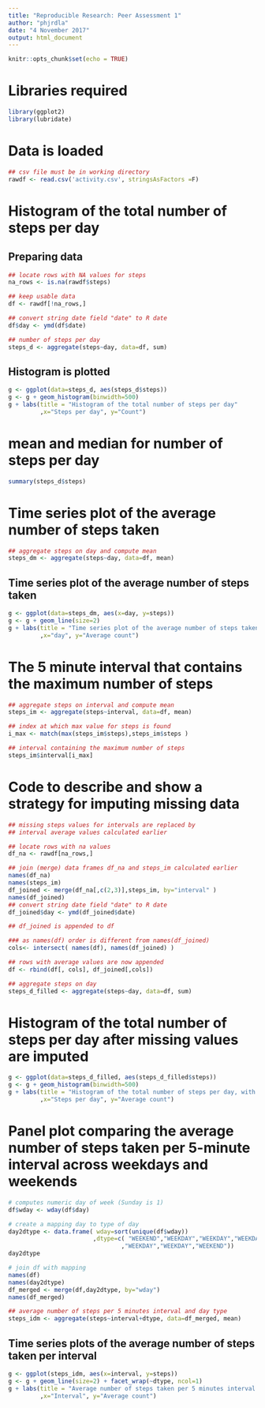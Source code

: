 ---
title: "Reproducible Research: Peer Assessment 1"
author: "phjrdla"
date: "4 November 2017"
output: html_document
---

```{r setup, include=FALSE}
knitr::opts_chunk$set(echo = TRUE)
```

# Libraries required
```{r libraries}
library(ggplot2)
library(lubridate)
```

# Data is loaded 
```{r dataload}
## csv file must be in working directory
rawdf <- read.csv('activity.csv', stringsAsFactors =F)
```
# Histogram of the total number of steps per day
## Preparing data
```{r prep1}
## locate rows with NA values for steps
na_rows <- is.na(rawdf$steps)

## keep usable data
df <- rawdf[!na_rows,]

## convert string date field "date" to R date
df$day <- ymd(df$date)

## number of steps per day
steps_d <- aggregate(steps~day, data=df, sum)
```

## Histogram is plotted
```{r plot1}
g <- ggplot(data=steps_d, aes(steps_d$steps)) 
g <- g + geom_histogram(binwidth=500)
g + labs(title = "Histogram of the total number of steps per day"
         ,x="Steps per day", y="Count")
```

# mean and median for number of steps per day
```{r summary}
summary(steps_d$steps)
```
# Time series plot of the average number of steps taken 
```{r prep2}
## aggregate steps on day and compute mean
steps_dm <- aggregate(steps~day, data=df, mean)
```
## Time series plot of the average number of steps taken
```{r plot2}
g <- ggplot(data=steps_dm, aes(x=day, y=steps)) 
g <- g + geom_line(size=2)
g + labs(title = "Time series plot of the average number of steps taken"
         ,x="day", y="Average count")
```

# The 5 minute interval that contains the maximum number of steps
```{r prep3}
## aggregate steps on interval and compute mean
steps_im <- aggregate(steps~interval, data=df, mean)

## index at which max value for steps is found
i_max <- match(max(steps_im$steps),steps_im$steps )
```

```{r max}
## interval containing the maximum number of steps
steps_im$interval[i_max]
```

# Code to describe and show a strategy for imputing missing data
```{r prep4}
## missing steps values for intervals are replaced by 
## interval average values calculated earlier

## locate rows with na values
df_na <- rawdf[na_rows,]

## join (merge) data frames df_na and steps_im calculated earlier
names(df_na)
names(steps_im)
df_joined <- merge(df_na[,c(2,3)],steps_im, by="interval" )
names(df_joined)
## convert string date field "date" to R date
df_joined$day <- ymd(df_joined$date)

## df_joined is appended to df

### as names(df) order is different from names(df_joined)
cols<- intersect( names(df), names(df_joined) )

## rows with average values are now appended
df <- rbind(df[, cols], df_joined[,cols])

## aggregate steps on day
steps_d_filled <- aggregate(steps~day, data=df, sum)
```
# Histogram of the total number of steps per day after missing values are imputed
```{r plot3}
g <- ggplot(data=steps_d_filled, aes(steps_d_filled$steps)) 
g <- g + geom_histogram(binwidth=500)
g + labs(title = "Histogram of the total number of steps per day, with imputed values"
         ,x="Steps per day", y="Average count")
```

# Panel plot comparing the average number of steps taken per 5-minute interval across weekdays and weekends

```{r prep5}
# computes numeric day of week (Sunday is 1)
df$wday <- wday(df$day)

# create a mapping day to type of day
day2dtype <- data.frame( wday=sort(unique(df$wday))
                        ,dtype=c( "WEEKEND","WEEKDAY","WEEKDAY","WEEKDAY"
                                ,"WEEKDAY","WEEKDAY","WEEKEND"))
day2dtype

# join df with mapping
names(df)
names(day2dtype)
df_merged <- merge(df,day2dtype, by="wday")
names(df_merged)

## average number of steps per 5 minutes interval and day type
steps_idm <- aggregate(steps~interval+dtype, data=df_merged, mean)
```

## Time series plots of the average number of steps taken per interval
```{r plot4}
g <- ggplot(steps_idm, aes(x=interval, y=steps)) 
g <- g + geom_line(size=2) + facet_wrap(~dtype, ncol=1)
g + labs(title = "Average number of steps taken per 5 minutes interval across week days and weekends"
         ,x="Interval", y="Average count")
```





